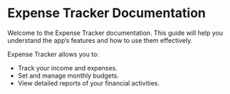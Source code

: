 
# Expense Tracker Documentation

Welcome to the Expense Tracker documentation. This guide will help you understand the app’s features and how to use them effectively.

Expense Tracker allows you to:

- Track your income and expenses.
- Set and manage monthly budgets.
- View detailed reports of your financial activities.
